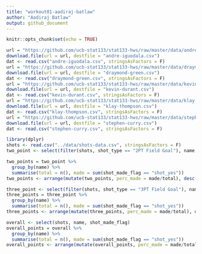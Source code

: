 ```yaml
---
title: "workout01-aadiraj-batlaw"
author: "Aadiraj Batlaw"
output: github_document
---
```


```r
knitr::opts_chunk$set(echo = TRUE)
```

```r
url = "https://github.com/ucb-stat133/stat133-hws/raw/master/data/andre-iguodala.csv"
download.file(url = url, destfile = "andre-iguodala.csv")
dat <- read.csv("andre-iguodala.csv", stringsAsFactors = F)
url = "https://github.com/ucb-stat133/stat133-hws/raw/master/data/draymond-green.csv"
download.file(url = url, destfile = "draymond-green.csv")
dat <- read.csv("draymond-green.csv", stringsAsFactors = F)
url = "https://github.com/ucb-stat133/stat133-hws/raw/master/data/kevin-durant.csv"
download.file(url = url, destfile = "kevin-durant.csv")
dat <- read.csv("kevin-durant.csv", stringsAsFactors = F)
url = "https://github.com/ucb-stat133/stat133-hws/raw/master/data/klay-thompson.csv"
download.file(url = url, destfile = "klay-thompson.csv")
dat <- read.csv("klay-thompson.csv", stringsAsFactors = F)
url = "https://github.com/ucb-stat133/stat133-hws/raw/master/data/stephen-curry.csv"
download.file(url = url, destfile = "stephen-curry.csv")
dat <- read.csv("stephen-curry.csv", stringsAsFactors = F)
```

```r
library(dplyr)
shots <- read.csv("../data/shots-data.csv", stringsAsFactors = F)
two_point <- select(filter(shots, shot_type == "2PT Field Goal"), name, shot_made_flag)

two_points = two_point %>%
  group_by(name) %>%
  summarise(total = n(), made = sum(shot_made_flag == "shot_yes")) 
two_points <- arrange(mutate(two_points, perc_made = made/total), desc(perc_made))

three_point <- select(filter(shots, shot_type == "3PT Field Goal"), name, shot_made_flag)
three_points = three_point %>%
  group_by(name) %>%
  summarise(total = n(), made = sum(shot_made_flag == "shot_yes")) 
three_points <- arrange(mutate(three_points, perc_made = made/total), desc(perc_made))

overall <- select(shots, name, shot_made_flag)
overall_points = overall %>%
  group_by(name) %>%
  summarise(total = n(), made = sum(shot_made_flag == "shot_yes")) 
overall_points <- arrange(mutate(overall_points, perc_made = made/total), desc(perc_made))

```
